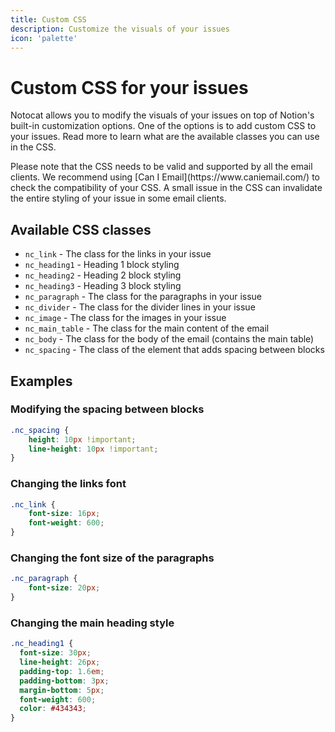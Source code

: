 ```yaml
---
title: Custom CSS
description: Customize the visuals of your issues
icon: 'palette'
---
```


# Custom CSS for your issues

Notocat allows you to modify the visuals of your issues on top of Notion's built-in customization options. One of the options is to add custom CSS to your issues. Read more to learn what are the available classes you can use in the CSS.

<Warning>
Please note that the CSS needs to be valid and supported by all the email clients. We recommend using [Can I Email](https://www.caniemail.com/) to check the compatibility of your CSS. A small issue in the CSS can invalidate the entire styling of your issue in some email clients.
</Warning>

## Available CSS classes

* `nc_link` - The class for the links in your issue
* `nc_heading1` - Heading 1 block styling
* `nc_heading2` - Heading 2 block styling
* `nc_heading3` - Heading 3 block styling
* `nc_paragraph` - The class for the paragraphs in your issue
* `nc_divider` - The class for the divider lines in your issue
* `nc_image` - The class for the images in your issue
* `nc_main_table` - The class for the main content of the email
* `nc_body` - The class for the body of the email (contains the main table)
* `nc_spacing` - The class of the element that adds spacing between blocks

## Examples

### Modifying the spacing between blocks

```css
.nc_spacing {
    height: 10px !important;
    line-height: 10px !important;
}
```

### Changing the links font

```css
.nc_link {
    font-size: 16px;
    font-weight: 600;
}
```

### Changing the font size of the paragraphs

```css
.nc_paragraph {
    font-size: 20px;
}
```

### Changing the main heading style

```css
.nc_heading1 {
  font-size: 30px;
  line-height: 26px;
  padding-top: 1.6em;
  padding-bottom: 3px;
  margin-bottom: 5px;
  font-weight: 600;
  color: #434343;
}
```
